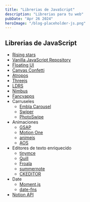 ```yaml
---
title: "Librerias de JavaScript"
description: "Librerias para tu web"
pubDate: "Apr 26 2024"
heroImage: "/blog-placeholder-js.png"
---
```


## Librerias de JavaScript

-   [Rising stars](https://risingstars.js.org/2023/en#section-css-in-js)
-   [Vanilla JavaScript Repository](https://vanillalist.top/)
-   [Floating UI](https://floating-ui.com/)
-   [Canvas Confetti](https://www.kirilv.com/canvas-confetti/)
-   [Atropos](https://atroposjs.com/)
-   [Threejs](https://threejs.org/)
-   [LDRS](https://uiball.com/ldrs/)
-   [Nimbus](https://nimbus.tec.br/)
-   [Fancyapps](https://fancyapps.com/fancybox/)
-   Carruseles
    -   [Embla Carousel](https://www.embla-carousel.com/)
    -   [Swiper](https://swiperjs.com/element)
    -   [PhotoSwipe](https://photoswipe.com/getting-started)
-   Animaciones
    -   [GSAP](https://gsap.com/)
    -   [Motion One](https://motion.dev/)
    -   [animejs](https://animejs.com/)
    -   [AOS](https://michalsnik.github.io/aos/?ref=vanillalist)
-   Editores de texto enriquecido
    -   [tinymce](https://www.tiny.cloud/)
    -   [Quill](https://quilljs.com/docs/upgrading-to-2-0)
    -   [Froala](https://froala.com/)
    -   [summernote](https://summernote.org/)
    -   [CKEDITOR](https://ckeditor.com/docs/ckeditor5/latest/api/index.html)
-   Date
    -   [Moment.js](https://momentjs.com/)
    -   [date-fns](https://date-fns.org/)
-   [Notion API](https://developers.notion.com/)
